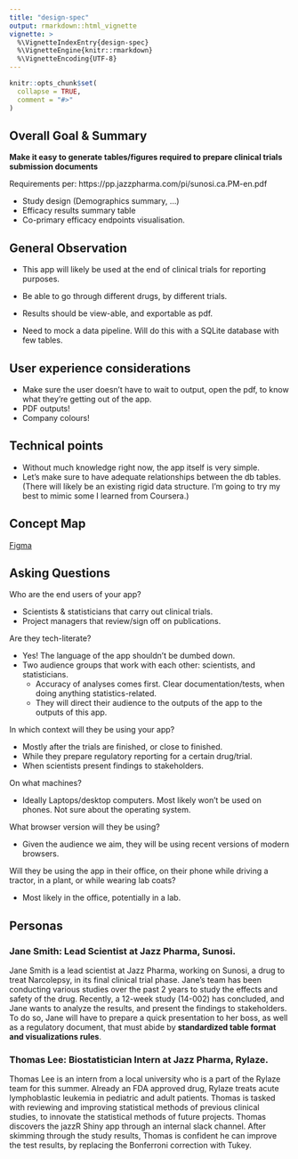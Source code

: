 ```yaml
---
title: "design-spec"
output: rmarkdown::html_vignette
vignette: >
  %\VignetteIndexEntry{design-spec}
  %\VignetteEngine{knitr::rmarkdown}
  %\VignetteEncoding{UTF-8}
---
```


```r
knitr::opts_chunk$set(
  collapse = TRUE,
  comment = "#>"
)
```

## Overall Goal & Summary

**Make it easy to generate tables/figures required to prepare clinical trials submission documents** 

Requirements per: https://pp.jazzpharma.com/pi/sunosi.ca.PM-en.pdf

- Study design (Demographics summary, ...)
- Efficacy results summary table
- Co-primary efficacy endpoints visualisation.

## General Observation

- This app will likely be used at the end of clinical trials for reporting purposes.

- Be able to go through different drugs, by different trials.

- Results should be view-able, and exportable as pdf.

- Need to mock a data pipeline. Will do this with a SQLite database with few tables.

## User experience considerations

- Make sure the user doesn't have to wait to output, open the pdf, to know what they're getting out of the app.
- PDF outputs!
- Company colours!

## Technical points

- Without much knowledge right now, the app itself is very simple.
- Let's make sure to have adequate relationships between the db tables. (There will likely be an existing rigid data structure. I'm going to try my best to mimic some I learned from Coursera.)  

## Concept Map

[Figma](https://www.figma.com/file/Hrx2iUgZalScAjykfQgqT8/jazzR?node-id=4%3A58)

## Asking Questions

Who are the end users of your app?

- Scientists & statisticians that carry out clinical trials.
- Project managers that review/sign off on publications.

Are they tech-literate?

- Yes! The language of the app shouldn't be dumbed down.
- Two audience groups that work with each other: scientists, and statisticians.
  - Accuracy of analyses comes first. Clear documentation/tests, when doing anything statistics-related.
  - They will direct their audience to the outputs of the app to the outputs of this app. 
  

In which context will they be using your app?

- Mostly after the trials are finished, or close to finished.
- While they prepare regulatory reporting for a certain drug/trial.
- When scientists present findings to stakeholders.

On what machines?

- Ideally Laptops/desktop computers. Most likely won't be used on phones. Not sure about the operating system.

What browser version will they be using?

- Given the audience we aim, they will be using recent versions of modern browsers. 

Will they be using the app in their office, on their phone while driving a tractor, in a plant, or while wearing lab coats?

- Most likely in the office, potentially in a lab.

## Personas

### Jane Smith: Lead Scientist at Jazz Pharma, Sunosi.

Jane Smith is a lead scientist at Jazz Pharma, working on Sunosi, a drug to treat Narcolepsy, in its final clinical trial phase. Jane's team has been conducting various studies over the past 2 years to study the effects and safety of the drug. Recently, a 12-week study (14-002) has concluded, and Jane wants to analyze the results, and present the findings to stakeholders. To do so, Jane will have to prepare a quick presentation to her boss, as well as a regulatory document, that must abide by **standardized table format and visualizations rules**.

### Thomas Lee: Biostatistician Intern at Jazz Pharma, Rylaze.

Thomas Lee is an intern from a local university who is a part of the Rylaze team for this summer. Already an FDA approved drug, Rylaze treats acute lymphoblastic leukemia in pediatric and adult patients. Thomas is tasked with reviewing and improving statistical methods of previous clinical studies, to innovate the statistical methods of future projects. Thomas discovers the jazzR Shiny app through an internal slack channel. After skimming through the study results, Thomas is confident he can improve the test results, by replacing the Bonferroni correction with Tukey. 

